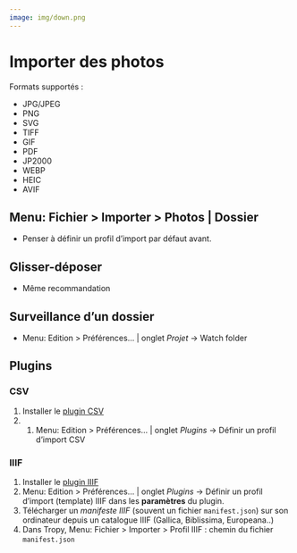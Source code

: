 ```yaml
---
image: img/down.png
---
```


# Importer des photos

Formats supportés : 

- JPG/JPEG
- PNG
- SVG
- TIFF
- GIF
- PDF
- JP2000
- WEBP
- HEIC
- AVIF

## Menu: Fichier > Importer > Photos | Dossier

- Penser à définir un profil d'import par défaut avant.

## Glisser-déposer

- Même recommandation 

## Surveillance d'un dossier 

- Menu: Edition > Préférences... | onglet *Projet* -> Watch folder

## Plugins

### CSV

1. Installer le [plugin CSV](https://github.com/tropy/tropy-plugin-csv)
2. 1. Menu: Edition > Préférences... | onglet *Plugins* -> Définir un profil d'import CSV

### IIIF

1. Installer le [plugin IIIF](https://github.com/tropy/tropy-plugin-iiif)
1. Menu: Edition > Préférences... | onglet *Plugins* -> Définir un profil d'import (template) IIIF dans les **paramètres** du plugin.
1. Télécharger un *manifeste IIIF* (souvent un fichier `manifest.json`) sur son ordinateur depuis un catalogue IIIF (Gallica, Biblissima, Europeana..)
1. Dans Tropy, Menu: Fichier > Importer > Profil IIIF : chemin du fichier `manifest.json`
